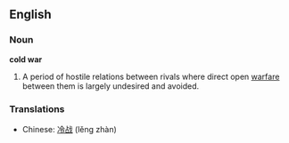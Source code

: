 ==English==
===Noun===
{{wikipedia}}
'''cold war'''

# A period of hostile relations between rivals where direct open [[warfare]] between them is largely undesired and avoided.

===Translations===
*Chinese: [[冷战]] (lěng zhàn)